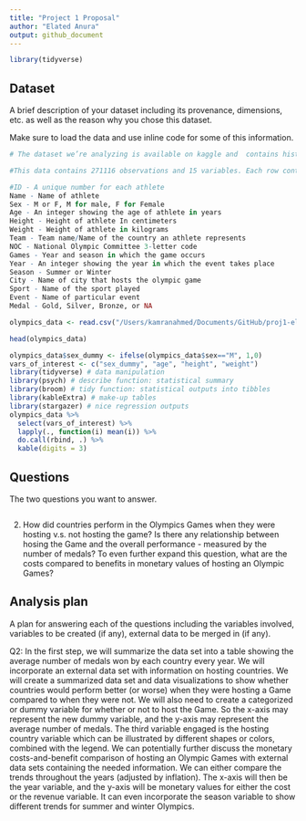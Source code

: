 ```yaml
---
title: "Project 1 Proposal"
author: "Elated Anura"
output: github_document
---
```


```r
library(tidyverse)
```

## Dataset

A brief description of your dataset including its provenance, dimensions, etc. as well as the reason why you chose this dataset.

Make sure to load the data and use inline code for some of this information.
```r
# The dataset we’re analyzing is available on kaggle and  contains historical data on the modern Olympic game and includes all games starting from Athens 1896 till 2016. This data was scraped from www.sports-reference.com in 2018 and wrangled by rgriffin. Till 1992 winter and summer games used to be held in the same year. After 1992, both summer and winter games take place in a 4-years cycle such that winter game in 1994, summer in 1996, then again winter in 1998 and so on.

#This data contains 271116 observations and 15 variables. Each row contains data on an individual athlete participating in an individual olympic athlete event. The name of columns are:

#ID - A unique number for each athlete
Name - Name of athlete
Sex - M or F, M for male, F for Female
Age - An integer showing the age of athlete in years
Height - Height of athlete In centimeters
Weight - Weight of athlete in kilograms
Team - Team name/Name of the country an athlete represents
NOC - National Olympic Committee 3-letter code
Games - Year and season in which the game occurs
Year - An integer showing the year in which the event takes place
Season - Summer or Winter
City - Name of city that hosts the olympic game
Sport - Name of the sport played
Event - Name of particular event
Medal - Gold, Silver, Bronze, or NA

```


```r
olympics_data <- read.csv("/Users/kamranahmed/Documents/GitHub/proj1-elated-anura/data/olympics.csv")
```

```r
head(olympics_data)
```
```r
olympics_data$sex_dummy <- ifelse(olympics_data$sex=="M", 1,0)
vars_of_interest <- c("sex_dummy", "age", "height", "weight")
library(tidyverse) # data manipulation
library(psych) # describe function: statistical summary
library(broom) # tidy function: statistical outputs into tibbles
library(kableExtra) # make-up tables
library(stargazer) # nice regression outputs
olympics_data %>%
  select(vars_of_interest) %>%
  lapply(., function(i) mean(i)) %>% 
  do.call(rbind, .) %>%
  kable(digits = 3)
```

## Questions

The two questions you want to answer.

```r


```

2. How did countries perform in the Olympics Games when they were hosting v.s. not hosting the game? Is there any relationship between hosing the Game and the overall performance - measured by the number of medals? To even further expand this question, what are the costs compared to benefits in monetary values of hosting an Olympic Games?

## Analysis plan

A plan for answering each of the questions including the variables involved, variables to be created (if any), external data to be merged in (if any).

Q2: In the first step, we will summarize the data set into a table showing the average number of medals won by each country every year. We will incorporate an external data set with information on hosting countries. We will create a summarized data set and data visualizations to show whether countries would perform better (or worse) when they were hosting a Game compared to when they were not. We will also need to create a categorized or dummy variable for whether or not to host the Game. So the x-axis may represent the new dummy variable, and the y-axis may represent the average number of medals. The third variable engaged is the hosting country variable which can be illustrated by different shapes or colors, combined with the legend. We can potentially further discuss the monetary costs-and-benefit comparison of hosting an Olympic Games with external data sets containing the needed information. We can either compare the trends throughout the years (adjusted by inflation). The x-axis will then be the year variable, and the y-axis will be monetary values for either the cost or the revenue variable. It can even incorporate the season variable to show different trends for summer and winter Olympics.
